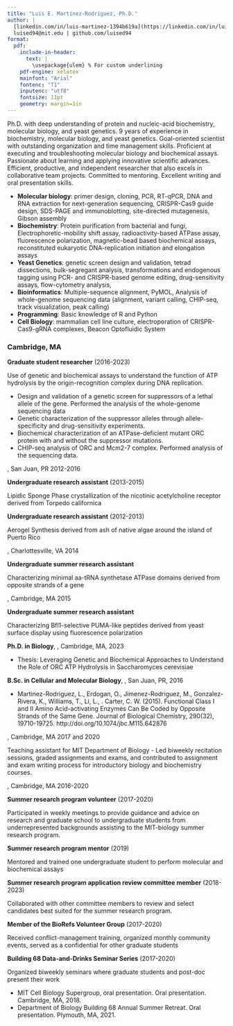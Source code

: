 ```yaml
---
title: "Luis E. Martínez-Rodríguez, Ph.D."
author: |
  [linkedin.com/in/luis-martinez-1394b619a](https://linkedin.com/in/luis-martinez-1394b619a)
  luised94@mit.edu | github.com/luised94
format:
  pdf:
    include-in-header:
      text: |
        \usepackage{ulem} % For custom underlining
    pdf-engine: xelatex
    mainfont: "Arial"
    fontenc: "T1"
    inputenc: "utf8"
    fontsize: 11pt
    geometry: margin=1in
---
```


```{=latex}
\section*{\underline{\makebox[\linewidth][l]{Summary}}}
```
Ph.D. with deep understanding of protein and nucleic-acid biochemistry, molecular biology, and yeast genetics. 9 years of experience in biochemistry, molecular biology, and yeast genetics. Goal-oriented scientist with outstanding organization and time management skills. Proficient at executing and troubleshooting molecular biology and biochemical assays. Passionate about learning and applying innovative scientific advances. Efficient, productive, and independent researcher that also excels in collaborative team projects. Committed to mentoring. Excellent writing and oral presentation skills.

```{=latex}
\section*{\underline{\makebox[\linewidth][l]{Core Skills/Competencies}}}
```

- **Molecular biology**: primer design, cloning, PCR, RT-qPCR, DNA and RNA extraction for next-generation sequencing, CRISPR-Cas9 guide design, SDS-PAGE and immunoblotting, site-directed mutagenesis, Gibson assembly
- **Biochemistry**: Protein purification from bacterial and fungi, Electrophoretic-mobility shift assay, radioactivity-based ATPase assay, fluorescence polarization, magnetic-bead based biochemical assays, reconstituted eukaryotic DNA-replication initiation and elongation assays
- **Yeast Genetics**: genetic screen design and validation, tetrad dissections, bulk-segregant analysis, transformations and endogenous tagging using PCR- and CRISPR-based genome editing, drug-sensitivity assays, flow-cytometry analysis,
- **Bioinformatics**: Multiple-sequence alignment, PyMOL, Analysis of whole-genome sequencing data (alignment, variant calling, CHIP-seq, track visualization, peak calling)
- **Programming**: Basic knowledge of R and Python
- **Cell Biology**: mammalian cell line culture, electroporation of CRISPR-Cas9-gRNA complexes, Beacon Optofluidic System

```{=latex}
\section*{\underline{\makebox[\linewidth][l]{Experience}}}
```

### \uline{MASSACHUSETTS INSTITUTE OF TECHNOLOGY (MIT)}  Cambridge, MA
**Graduate student researcher** (2016-2023)

Use of genetic and biochemical assays to understand the function of ATP hydrolysis by the origin-recognition complex during \textit{Saccharomyces cerevisiae} DNA replication.

  - Design and validation of a genetic screen for suppressors of a lethal allele of the \textit{ORC4} gene. Performed the analysis of the whole-genome sequencing data
  - Genetic characterization of the suppressor alleles through allele-specificity and drug-sensitivity experiments.
  - Biochemical characterization of an ATPase-deficient mutant ORC protein with and without the suppressor mutations.
  - CHIP-seq analysis of ORC and Mcm2-7 complex. Performed analysis of the sequencing data.

```{=latex}
\section*{\underline{\makebox[\linewidth][l]{Additional research experience}}}
```

\uline{UNIVERSITY OF PUERTO RICO-RIO PIEDRAS (UPR-RP)}, San Juan, PR                                           2012-2016

**Undergraduate research assistant** (2013-2015)

Lipidic Sponge Phase crystallization of the nicotinic acetylcholine receptor derived from Torpedo californica

**Undergraduate research assistant** (2012-2013)

Aerogel Synthesis derived from ash of native algae around the island of Puerto Rico

\uline{UNIVERSITY OF NORTH CAROLINA - CHAPEL HILL (UVA)}, Charlottesville, VA                                      2014

**Undergraduate summer research assistant**

Characterizing minimal aa-tRNA synthetase ATPase domains derived from opposite strands of a gene

\uline{MASSACHUSETTS INSTITUTE OF TECHNOLOGY (MIT)}, Cambridge, MA                                                 2015

**Undergraduate summer research assistant**

Characterizing Bfl1-selective PUMA-like peptides derived from yeast surface display using fluorescence polarization

```{=latex}
\section*{\underline{\makebox[\linewidth][l]{Education}}}
```

**Ph.D. in Biology**, \uline{MASSACHUSETTS INSTITUTE OF TECHNOLOGY (MIT)}, Cambridge, MA, 2023

  - Thesis: Leveraging Genetic and Biochemical Approaches to Understand the Role of ORC ATP Hydrolysis in Saccharomyces cerevisiae

**B.Sc. in Cellular and Molecular Biology**, \uline{UNIVERSITY OF PUERTO RICO-RIO PIEDRAS (UPR-RP)}, San Juan, PR, 2016


```{=latex}
\section*{\underline{\makebox[\linewidth][l]{Publications}}}
```

  - Martinez-Rodriguez, L., Erdogan, O., Jimenez-Rodriguez, M., Gonzalez-Rivera, K., Williams, T., Li, L., . Carter, C. W. (2015). Functional Class I and II Amino Acid-activating Enzymes Can Be Coded by Opposite Strands of the Same Gene. Journal of Biological Chemistry, 290(32), 19710-19725. http://doi.org/10.1074/jbc.M115.642876


```{=latex}
\section*{\underline{\makebox[\linewidth][l]{Teaching Experience}}}
```

\uline{MASSACHUSETTS INSTITUTE OF TECHNOLOGY (MIT)}, Cambridge, MA                              2017 and 2020

Teaching assistant for MIT Department of Biology
  - Led biweekly recitation sessions, graded assignments and exams, and contributed to assignment and exam writing process for introductory biology and biochemistry courses.


```{=latex}
\section*{\underline{\makebox[\linewidth][l]{Volunteer Work}}}
```

\uline{MASSACHUSETTS INSTITUTE OF TECHNOLOGY (MIT)}, Cambridge, MA                                     2016-2020

**Summer research program volunteer** (2017-2020)

Participated in weekly meetings to provide guidance and advice on research and graduate school to undergraduate students from underrepresented backgrounds assisting to the MIT-biology summer research program.

**Summer research program mentor** (2019)

Mentored and trained one undergraduate student to perform molecular and biochemical assays

**Summer research program application review committee member** (2018-2023)

Collaborated with other committee members to review and select candidates best suited for the summer research program.

**Member of the BioRefs Volunteer Group** (2017-2020)

Received conflict-management training, organized monthly community events, served as a confidential for other graduate students

**Building 68 Data-and-Drinks Seminar Series** (2017-2020)

Organized biweekly seminars where graduate students and post-doc present their work


```{=latex}
\section*{\underline{\makebox[\linewidth][l]{Selected presentations}}}
```

  - MIT Cell Biology Supergroup, oral presentation. Oral presentation. Cambridge, MA, 2018.
  - Department of Biology Building 68 Annual Summer Retreat. Oral presentation. Plymouth, MA, 2021.
